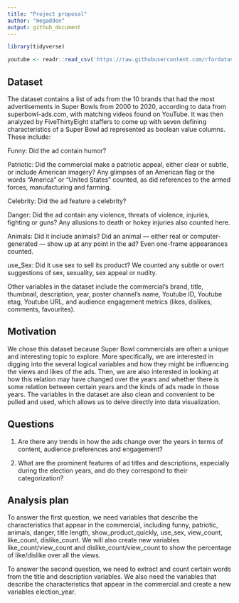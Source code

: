 ```yaml
---
title: "Project proposal"
author: "megaddon"
output: github_document
---
```


```r
library(tidyverse)
```

```r
youtube <- readr::read_csv('https://raw.githubusercontent.com/rfordatascience/tidytuesday/master/data/2021/2021-03-02/youtube.csv')
```

## Dataset

The dataset contains a list of ads from the 10 brands that had the most advertisements 
in Super Bowls from 2000 to 2020, according to data from superbowl-ads.com, with 
matching videos found on YouTube. It was then analyzed by FiveThirtyEight staffers
to come up with seven defining characteristics of a Super Bowl ad represented as
boolean value columns. These include:
 
Funny: Did the ad contain humor?

Patriotic: Did the commercial make a patriotic appeal, either clear or subtle, 
or include American imagery? Any glimpses of an American flag or the words "America" 
or "United States" counted, as did references to the armed forces, manufacturing
and farming.

Celebrity: Did the ad feature a celebrity?

Danger: Did the ad contain any violence, threats of violence, injuries, fighting 
or guns? Any allusions to death or hokey injuries also counted here.

Animals: Did it include animals? Did an animal — either real or computer-generated 
— show up at any point in the ad? Even one-frame appearances counted.

use_Sex: Did it use sex to sell its product? We counted any subtle or overt 
suggestions of sex, sexuality, sex appeal or nudity.
 
Other variables in the dataset include the commercial’s brand, title, thumbnail, description, year, poster channel’s name, Youtube ID, Youtube etag, Youtube URL,
and audience engagement metrics (likes, dislikes, comments, favourites).  


## Motivation

We chose this dataset because Super Bowl commercials are often a unique and 
interesting topic to explore. More specifically, we are interested in digging 
into the several logical variables and how they might be influencing the views and
likes of the ads. Then, we are also interested in looking at how this relation 
may have changed over the years and whether there is some relation between certain
years and the kinds of ads made in those years. The variables in the dataset are 
also clean and convenient to be pulled and used, which allows us to delve directly
into data visualization. 

## Questions

1. Are there any trends in how the ads change over the years in terms of content, 
audience preferences and engagement? 

2. What are the prominent features of ad titles and descriptions, especially 
during the election years, and do they correspond to their categorization?


## Analysis plan

To answer the first question, we need variables that describe the characteristics 
that appear in the commercial, including funny, patriotic, animals, danger, title 
length, show_product_quickly, use_sex, view_count, like_count, dislike_count. We
will also create new variables like_count/view_count and dislike_count/view_count
to show the percentage of like/dislike over all the views. 
 
To answer the second question, we need to extract and count certain words from 
the title and description variables. We also need the variables that describe
the characteristics that appear in the commercial and create a new variables 
election_year.

